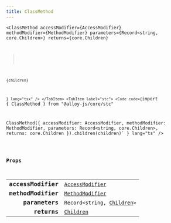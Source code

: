 ```yaml
---
title: ClassMethod
---
```



<Tabs syncKey="component-style">
    <TabItem label="jsx">
        <Code code={`import { ClassMethod } from "@alloy-js/core" 

<ClassMethod 
    accessModifier={AccessModifier}
    methodModifier={MethodModifier}
    parameters={Record<string, core.Children>}
    returns={core.Children}
>
    {children}
</ClassMethod>`} lang="tsx" />
</TabItem>
<TabItem label="stc">
    <Code code={`import { ClassMethod } from "@alloy-js/core/stc" 

ClassMethod({ 
    accessModifier: AccessModifier,
    methodModifier: MethodModifier,
    parameters: Record<string, core.Children>,
    returns: core.Children
}).children(children)` } lang="ts" />
</TabItem>
</Tabs>

### Props

<table>
  <tr>
    <td style="text-align: right;font-weight: bold;">accessModifier</td>
    <td>
      <Badge text="optional" variant="note" size="small" /> <code><a href="../../types/accessmodifier/">AccessModifier</a></code>
  
  
  
  
  </td>
  </tr>
  <tr>
    <td style="text-align: right;font-weight: bold;">methodModifier</td>
    <td>
      <Badge text="optional" variant="note" size="small" /> <code><a href="../../types/methodmodifier/">MethodModifier</a></code>
  
  
  
  
  </td>
  </tr>
  <tr>
    <td style="text-align: right;font-weight: bold;">parameters</td>
    <td>
      <Badge text="optional" variant="note" size="small" /> <code>Record&lt;string, <a href="../../../core/types/children/">Children</a>></code>
  
  
  
  
  </td>
  </tr>
  <tr>
    <td style="text-align: right;font-weight: bold;">returns</td>
    <td>
      <Badge text="optional" variant="note" size="small" /> <code><a href="../../../core/types/children/">Children</a></code>
  
  
  
  
  </td>
  </tr>
</table>